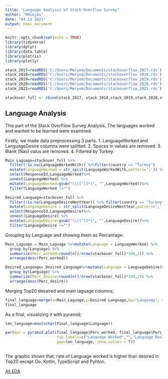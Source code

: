 ---
title: "Language Analysis of Stack Overflow Survey"
author: "RNinjas"
date: "04 12 2021"
output: html_document
---

```{r setup, include=FALSE}
knitr::opts_chunk$set(echo = TRUE)
library(tidyverse)
library(dplyr)
library(data.table)
library(plotrix)
library(plotly)
```

```{r , include=FALSE}

stack_2017=readRDS('C:/Users/Meryem/Documents/stackoverflow_2017.rds')
stack_2018=readRDS('C:/Users/Meryem/Documents/stackoverflow_2018.rds')
stack_2019=readRDS('C:/Users/Meryem/Documents/stackoverflow_2019.rds')
stack_2020=readRDS('C:/Users/Meryem/Documents/stackoverflow_2020.rds')
stack_2021=readRDS('C:/Users/Meryem/Documents/stackoverflow_2021.rds')

stackover_full <- rbind(stack_2017, stack_2018,stack_2019,stack_2020,stack_2021)

```

## Language Analysis

This part of the Stack OverFlow Survey Analysis, The languages worked and wanted to be learned were examined.

Firstly, we made data preprocessing 3 parts.
    1. LanguageWorked and LanguageDesire columns were splitted.
    2. Spaces in values are removed.
    3. Blank (Nas) valus are removed.
    4. Filtered by Turkey.
    

```{r}
Main_Laguage=stackover_full %>%
  filter(!is.na(LanguageWorkedWith)) %>%filter(country == "Turkey")
  mutate(LanguageWorked = str_split(LanguageWorkedWith,pattern=';')) %>%
  select(ResponseId,LanguageWorked)%>%
  unnest(LanguageWorked) %>%
  mutate(LanguageWorked=gsub("\\([^)]*)", "",LanguageWorked))%>%
  filter(LanguageWorked !="")

Desired_Language=stackover_full %>%
  filter(!is.na(LanguageDesireNextYear)) %>% filter(country == "Turkey")
  mutate(LanguageDesire = str_split(LanguageDesireNextYear,pattern=';')) %>%
  select(ResponseId,LanguageDesire)%>%
  unnest(LanguageDesire) %>%
  mutate(LanguageDesire=gsub("\\([^)]*)", "",LanguageDesire))%>%
  filter(LanguageDesire !="")
```


Grouping by Language and showing them as Percantage: 

```{r}
Main_Laguage = Main_Laguage %>%mutate(Language = LanguageWorked) %>%
  group_by(Language) %>%
  summarize(Perc_worked=round(n()/nrow(stackover_full)*100,2)) %>%
  arrange(desc(Perc_worked))

Desired_Language= Desired_Language%>%mutate(Language = LanguageDesire)%>%
  group_by(Language) %>%
  summarize(Perc_desire=round(n()/nrow(stackover_full)*100,2)) %>%
  arrange(desc(Perc_desire))

```
  
Merging Top20 desaired and main laguage columns; 
  
```{r}
final_language=merge(x=Main_Laguage,y=Desired_Language,by="Language", all=TRUE )%>%arrange(desc(Perc_worked))%>% head(20)
final_language
```

As a final, visualizing it with pyramid;

```{r}
len_language=max(nchar(final_language$Language))

par(mar = pyramid.plot(final_language$Perc_worked, final_language$Perc_desire, labels =final_language$Language,
                       top.labels=c("Language Worked","","Language Desired"), main = "Language Worked with and will desire to work next",
                       gap=len_language, show.values = T))
                       
```

The graphic shows that; rate of Language worked is higher than desired in Top20 except Go, Kotlin, TypeScript and Pyhton. 


[All EDA](stackover_data_full_eda.html)


